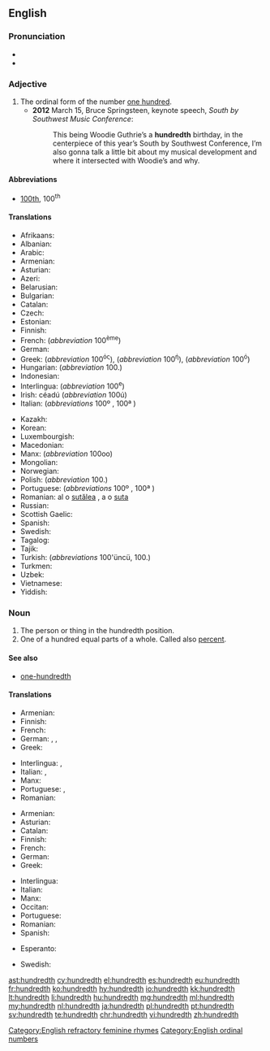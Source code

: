 ==English==

===Pronunciation===
* {{IPA|/ˈhʌndɹɛdθ/|lang=en}}
* {{hyphenation|hun|dredth|lang=en}}

===Adjective===
{{en-adj|-}}

# The ordinal form of the number [[hundred|one hundred]].
#* '''2012''' March 15, Bruce Springsteen, keynote speech, ''South by Southwest Music Conference'':
#*: This being Woodie Guthrie’s a '''hundredth''' birthday, in the centerpiece of this year’s South by Southwest Conference, I’m also gonna talk a little bit about my musical development and where it intersected with Woodie’s and why.

====Abbreviations====
* [[100th]], 100<sup>th</sup>

====Translations====
{{trans-top|ordinal of 100}}
* Afrikaans: {{t|af|honderdste}}
* Albanian: {{t|sq|i njëqindtë}}
* Arabic: {{t|ar|بالغ جزءا من المئة|sc=Arab}}
* Armenian: {{t|hy|հարյուրերորդ|tr=haryurerord}}
* Asturian: {{t+|ast|centésimu}}
* Azeri: {{t|az|yüzüncü}}
* Belarusian: {{t|be| сотый|sc=Cyrl}}
* Bulgarian: {{t+|bg|стотен|sc=Cyrl}}
* Catalan: {{t|ca|centèsim}}
* Czech: {{t+|cs|stý}}
* Estonian: {{t|et|sajandik}}
* Finnish: {{t+|fi|sadas}}
* French: {{t+|fr|centième}} (''abbreviation'' 100<sup>ème</sup>)
* German: {{t+|de|hundertste}}
* Greek: {{t+|el|εκατοστός|m|tr=ekatostós}} (''abbreviation'' 100<sup>ός</sup>), {{t+|el|εκατοστή|f|tr=ekatostí}} (''abbreviation'' 100<sup>ή</sup>), {{t+|el|εκατοστό|n|tr=ekatostó}} (''abbreviation'' 100<sup>ό</sup>)
* Hungarian: {{t+|hu|századik}} (''abbreviation'' 100.)
* Indonesian: {{t|id|keseratus}}
* Interlingua: {{t|ia|centesime}} (''abbreviation'' 100<sup>e</sup>)
* Irish: céadú (''abbreviation'' 100ú)
* Italian: {{t|it|centesimo}} (''abbreviations'' 100º {{g|m}}, 100ª {{g|f}})
{{trans-mid}}
* Kazakh: {{t|kk|жүздік|sc=Cyrl}}
* Korean: {{t+|ko|백째|sc=Kore}}
* Luxembourgish: {{t|lb|honnertst}}
* Macedonian: {{t|mk|стотен|sc=Cyrl}}
* Manx: {{t|gv|keeadoo}} (''abbreviation'' 100oo)
* Mongolian: {{t|mn|зуудугаар|tr=zuudugaar|sc=Cyrl}}
* Norwegian: {{t|no|hundredel}}
* Polish: {{t+|pl|setny}} (''abbreviation'' 100.)
* Portuguese: {{t+|pt|centésimo}} (''abbreviations'' 100º {{g|m}}, 100ª {{g|f}})
* Romanian: al o [[sutălea]] {{g|m}}, a o [[suta]] {{g|f}}
* Russian: {{t+|ru|со́тый|sc=Cyrl|tr=sótyj}}
* Scottish Gaelic: {{t|gd|ceudamh}}
* Spanish: {{t+|es|centésimo}}
* Swedish: {{t+|sv|hundradel}}
* Tagalog: {{t|tl|pang-isang daan}}
* Tajik: {{t|tg|шашсадуми|sc=Cyrl}}
* Turkish: {{t+|tr|yüzüncü}} (''abbreviations'' 100'üncü, 100.)
* Turkmen: {{t|tk|ýüzünji}}
* Uzbek: {{t+|uz|yuzinchi}}
* Vietnamese: {{t|vi|thứ một trăm}}
* Yiddish: {{t|yi|הונדערטסטן|sc=Hebr}}
{{trans-bottom}}

===Noun===
{{en-noun}}

# The person or thing in the hundredth position.
# One of a hundred equal parts of a whole. Called also [[percent]].

====See also====
* [[one-hundredth]]

====Translations====
{{trans-top|person or thing in the hundredth position}}
* Armenian: {{t|hy|հարյուրերորդ|sc=Armn}}
* Finnish: {{t+|fi|sadas}}
* French: {{t+|fr|centième|m|f}}
* German: {{t|de|Hundertster|m}}, {{t|de|Hundertste|f}}, {{t|de|Hundertstes|n}}
* Greek: {{t+|el|εκατοστός|m|sc=Grek}}
{{trans-mid}}
* Interlingua: {{t|ia|centesimo|m}}, {{t|ia|centesima|f}}
* Italian: {{t|it|centesimo|m}}, {{t|it|centesima|f}}
* Manx: {{t|gv|keeadoo|alt=(yn) keeadoo}}
* Portuguese: {{t+|pt|centésimo|m}}, {{t|pt|centésima|f}}
* Romanian: {{t+|ro|sutălea}}
{{trans-bottom}}

{{trans-top|one of a hundred equal parts of a whole}}
* Armenian: {{t|hy|հարյուրերորդ|sc=Armn}}
* Asturian: {{t+|ast|centésimu|m}}
* Catalan: {{t|ca|centèsim|m}}
* Finnish: {{t|fi|sadasosa}}
* French: {{t+|fr|centième|m}}
* German: {{t|de|Hunderstel|m|n}}
* Greek: {{t+|el|εκατοστό|n}}
{{trans-mid}}
* Interlingua: {{t|ia|centesimo}}
* Italian: {{t|it|centesimo|m}}
* Manx: {{t|gv|keeadoo}}
* Occitan: {{t|oc|centesim|m}}
* Portuguese: {{t+|pt|centésimo|m}}
* Romanian: {{t+|ro|sutime|f}}
* Spanish: {{t+|es|centésimo|m}}
{{trans-bottom}}

{{checktrans-top}}
* Esperanto: {{t-check|eo|centono}}
{{trans-mid}}
* Swedish: {{t+check|sv|hundradel|c}}
{{trans-bottom}}

[[Category:English refractory feminine rhymes]]
[[Category:English ordinal numbers]]

[[ast:hundredth]]
[[cy:hundredth]]
[[el:hundredth]]
[[es:hundredth]]
[[eu:hundredth]]
[[fr:hundredth]]
[[ko:hundredth]]
[[hy:hundredth]]
[[io:hundredth]]
[[kk:hundredth]]
[[lt:hundredth]]
[[li:hundredth]]
[[hu:hundredth]]
[[mg:hundredth]]
[[ml:hundredth]]
[[my:hundredth]]
[[nl:hundredth]]
[[ja:hundredth]]
[[pl:hundredth]]
[[pt:hundredth]]
[[sv:hundredth]]
[[te:hundredth]]
[[chr:hundredth]]
[[vi:hundredth]]
[[zh:hundredth]]